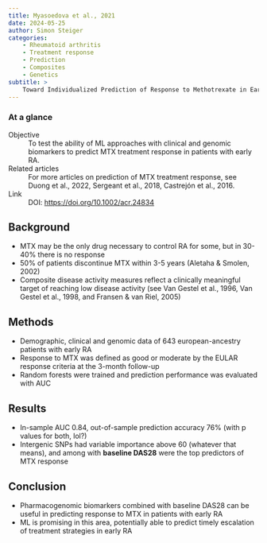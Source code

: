 ```yaml
---
title: Myasoedova et al., 2021
date: 2024-05-25
author: Simon Steiger
categories:
    - Rheumatoid arthritis
    - Treatment response
    - Prediction
    - Composites
    - Genetics
subtitle: >
    Toward Individualized Prediction of Response to Methotrexate in Early Rheumatoid Arthritis: A Pharmacogenomics-Driven Machine Learning Approach
---
```


::: {.callout-note}

### At a glance

Objective
: To test the ability of ML approaches with clinical and genomic biomarkers to predict MTX treatment response in patients with early RA.

Related articles
: For more articles on prediction of MTX treatment response, see Duong et al., 2022, Sergeant et al., 2018, Castrejón et al., 2016.

Link
: DOI: [https://doi.org/10.1002/acr.24834](https://doi.org/10.1002/acr.24834)

:::

## Background

- MTX may be the only drug necessary to control RA for some, but in 30-40% there is no response
- 50% of patients discontinue MTX within 3-5 years (Aletaha & Smolen, 2002)
- Composite disease activity measures reflect a clinically meaningful target of reaching low disease activity (see Van Gestel et al., 1996, Van Gestel et al., 1998, and Fransen & van Riel, 2005)

## Methods

- Demographic, clinical and genomic data of 643 european-ancestry patients with early RA
- Response to MTX was defined as good or moderate by the EULAR response criteria at the 3-month follow-up
- Random forests were trained and prediction performance was evaluated with AUC

## Results

- In-sample AUC 0.84, out-of-sample prediction accuracy 76% (with p values for both, lol?)
- Intergenic SNPs had variable importance above 60 (whatever that means), and among with **baseline DAS28** were the top predictors of MTX response

## Conclusion

- Pharmacogenomic biomarkers combined with baseline DAS28 can be useful in predicting response to MTX in patients with early RA
- ML is promising in this area, potentially able to predict timely escalation of treatment strategies in early RA
